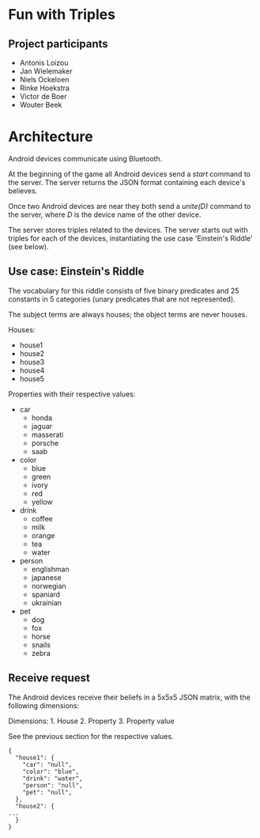 =Fun with Triples=

==Project participants==

* Antonis Loizou
* Jan Wielemaker
* Niels Ockeloen
* Rinke Hoekstra
* Victor de Boer
* Wouter Beek

=Architecture=

Android devices communicate using Bluetooth.</p>

At the beginning of the game all Android devices send a <i>start</i> command
to the server. The server returns the JSON format containing each device's
believes.

Once two Android devices are near they both send a <i>unite(D)</i>
command to the server, where <i>D</i> is the device name of the other
device.

The server stores triples related to the devices. The server starts
out with triples for each of the devices, instantiating the use case
'Einstein's Riddle' (see below).

==Use case: Einstein's Riddle==

The vocabulary for this riddle consists of five binary predicates and
25 constants in 5 categories (unary predicates that are not represented).

The subject terms are always houses; the object terms are never houses.

Houses:
* house1
* house2
* house3
* house4
* house5

Properties with their respective values:
* car
** honda
** jaguar
** masserati
** porsche
** saab
* color
** blue
** green
** ivory
** red 
** yellow
* drink
** coffee
** milk
** orange
** tea
** water
* person
** englishman
** japanese
** norwegian
** spaniard
** ukrainian
* pet
** dog
** fox
** horse
** snails
** zebra

==Receive request==

The Android devices receive their beliefs in a 5x5x5 JSON matrix,
with the following dimensions:

Dimensions:
1. House
2. Property
3. Property value

See the previous section for the respective values.

<pre>
{
  "house1": {
    "car": "null",
    "color": "blue",
    "drink": "water",
    "person": "null",
    "pet": "null",
  },
  "house2": {
...
  }
}
</pre>
